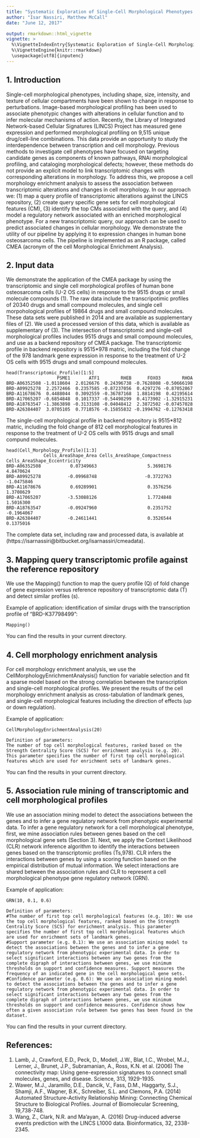 ---
title: "Systematic Exploration of Single-Cell Morphological Phenotypes Associated with a Transcriptomic Query"
author: "Isar Nassiri, Matthew McCall"
date: "June 12, 2017"

output: rmarkdown::html_vignette
vignette: >
  %\VignetteIndexEntry{Systematic Exploration of Single-Cell Morphological Phenotypes from Transcriptomic Profile\}
  %\VignetteEngine{knitr::rmarkdown}
  \usepackage[utf8]{inputenc}
---

## 1. Introduction

Single-cell morphological phenotypes, including shape, size, intensity, and texture of cellular compartments have been shown to change in response to perturbations. Image-based morphological profiling has been used to associate phenotypic changes with alterations in cellular function and to infer molecular mechanisms of action. Recently, the Library of Integrated Network-based Cellular Signatures (LINCS) Project has measured gene expression and performed morphological profiling on 9,515 unique drug/cell-line combinations. This data provide an opportunity to study the interdependence between transcription and cell morphology. Previous methods to investigate cell phenotypes have focused on targeting candidate genes as components of known pathways, RNAi morphological profiling, and cataloging morphological defects; however, these methods do not provide an explicit model to link transcriptomic changes with corresponding alterations in morphology. To address this, we propose a cell morphology enrichment analysis to assess the association between transcriptomic alterations and changes in cell morphology. In our approach we: (1) map a query profile of transcriptomic alterations against the LINCS repository, (2) create query specific gene sets for cell morphological features (CM), (3) identify the top CMs associated with the query, and (4) model a regulatory network associated with an enriched morphological phenotype. For a new transcriptomic query, our approach can be used to predict associated changes in cellular morphology. We demonstrate the utility of our pipeline by applying it to expression changes in human bone osteosarcoma cells. The pipeline is implemented as an R package, called CMEA (acronym of the cell Morphological Enrichment Analysis).

## 2. Input data
We demonstrate the application of the CMEA package by using the transcriptomic and single cell morphological profiles of human bone osteosarcoma cells (U-2 OS cells) in response to the 9515 drugs or small molecule compounds (1). The raw data include the transcripotimic profiles of 20340 drugs and small compound molecules, and single cell morpohological profiles of 19864 drugs and small compound molecules. These data sets were published in 2014  and are available as supplementary files of (2). We used a processed version of this data, which is available as supplementary of (3). The intersection of transcriptomic and single-cell morphological profiles includes 9515 drugs and small compound molecules, and use as a backend repository of CMEA package. 
The transcriptomic profile in backend repository is 9515*978 matric, including the fold change of the 978 landmark gene expression in response to the treatment of U-2 OS cells with 9515 drugs and small compound molecules. 

```{}
head(Transcriptomic_Profile)[1:5]
                   PSME1       ATF1        RHEB      FOXO3        RHOA
BRD-A06352508 -1.0118604  2.0126676  0.24396738 -0.7628808 -0.50666198
BRD-A09925278  2.2572466  0.2357585 -0.87237056  0.4297276 -0.87052867
BRD-A11678676  0.4488044  0.3092559 -0.36787168  1.8814198  0.42195614
BRD-A17065207 -0.6854848  0.1017337 -0.54498299  0.4173902 -1.32915231
BRD-A18763547 -1.3863898 -0.3133108 -0.04048412  2.3872502 -0.07457028
BRD-A26384407  3.0705105  0.7718576 -0.15855832 -0.1994762 -0.12763418
```

The single-cell morphological profile in backend repository is 9515*812 matric, including the fold change of 812 cell morphological features in response to the treatment of U-2 OS cells with 9515 drugs and small compund molecules.

```{}
head(Cell_Morphology_Profile)[1:3]
              Cells_AreaShape_Area Cells_AreaShape_Compactness Cells_AreaShape_Eccentricity
BRD-A06352508           0.07349663                   5.3698176                    4.8470624
BRD-A09925278          -0.09968748                  -0.3722763                   -1.0475846
BRD-A11678676           0.69289901                   0.3576256                    1.3708629
BRD-A17065207          -3.53088126                   1.7724848                    1.5016300
BRD-A18763547          -0.09247960                   0.2351752                   -0.1964067
BRD-A26384407          -0.24611441                   0.3526544                    0.1375016
```

The complete data set, including raw and processed data, is available at (https://isarnassiri@bitbucket.org/isarnassiri/cmeadata).

## 3. Mapping query transcriptomic profile against the reference repository

We use the Mapping() function to map the query profile (Q) of fold change of gene expression versus reference repository of transcriptomic data (T) and detect similar profiles (s). 

Example of application: identification of similar drugs with the transcription profile of "BRD-K37798499":
```{}
Mapping()
```

You can find the results in your current directory.

## 4. Cell morphology enrichment analysis

For cell morphology enrichment analysis, we use the CellMorphologyEnrichmentAnalysis() function for variable selection and fit a sparse model based on the strong 
correlation between the transcription and single-cell morphological profiles. We present the results of the cell morphology enrichment analysis as cross-tabulation of 
landmark genes, and single-cell morphological features including the direction of effects (up or down regulation). 

Example of application:
```{}
CellMorphologyEnrichmentAnalysis(20)    

Definition of parameters:
The number of top cell morphological features, ranked based on the Strength Centrality Score (SCS) for enrichment analysis (e.g. 20). This parameter specifies the number of first top cell morphological features which are used for enrichment sets of landmark genes.
```

You can find the results in your current directory.

## 5. Association rule mining of transcriptomic and cell morphological profiles

We use an association mining model to detect the associations between the genes and to infer a gene regulatory network from phenotypic experimental data. To infer a gene regulatory network for a cell morphological phenotype, first, we mine association rules between genes based on the cell morphological gene sets (Section 3). Next, we apply the Context Likelihood (CLR) network inference algorithm to identify the interactions between genes based on the transcriptomic profiles (Ts,978). CLR infers the interactions between genes by using a scoring function based on the empirical distribution of mutual information. We select interactions are shared between the association rules and CLR to represent a cell morphological phenotype gene regulatory network (GRN).

Example of application:
```{}
GRN(10, 0.1, 0.6) 

Definition of parameters:
#The number of first top cell morphological features (e.g. 10): We use the top cell morphological features, ranked based on the Strength Centrality Score (SCS) for enrichment analysis. This parameter specifies the number of first top cell morphological features which are used for enrichment sets of landmark genes.
#Support parameter (e.g. 0.1): We use an association mining model to detect the associations between the genes and to infer a gene regulatory network from phenotypic experimental data. In order to select significant interactions between any two genes from the complete digraph of interactions between genes, we use minimum thresholds on support and confidence measures. Support measures the frequency of an indicated gene in the cell morphological gene sets. 
#Confidence parameter (e.g. 0.6): We use an association mining model to detect the associations between the genes and to infer a gene regulatory network from phenotypic experimental data. In order to select significant interactions between any two genes from the complete digraph of interactions between genes, we use minimum thresholds on support and confidence measures. Confidence shows how often a given association rule between two genes has been found in the dataset.
```
You can find the results in your current directory.

## References:
1. Lamb, J., Crawford, E.D., Peck, D., Modell, J.W., Blat, I.C., Wrobel, M.J., Lerner, J., Brunet, J.P., Subramanian, A., Ross, K.N. et al. (2006) The connectivity map: Using gene-expression signatures to connect small molecules, genes, and disease. Science, 313, 1929-1935.
2. Wawer, M.J., Jaramillo, D.E., Dancik, V., Fass, D.M., Haggarty, S.J., Shamji, A.F., Wagner, B.K., Schreiber, S.L. and Clemons, P.A. (2014) Automated Structure-Activity Relationship Mining: Connecting Chemical Structure to Biological Profiles. Journal of Biomolecular Screening, 19,738-748.
3. Wang, Z., Clark, N.R. and Ma'ayan, A. (2016) Drug-induced adverse events prediction with the LINCS L1000 data. Bioinformatics, 32, 2338-2345.
